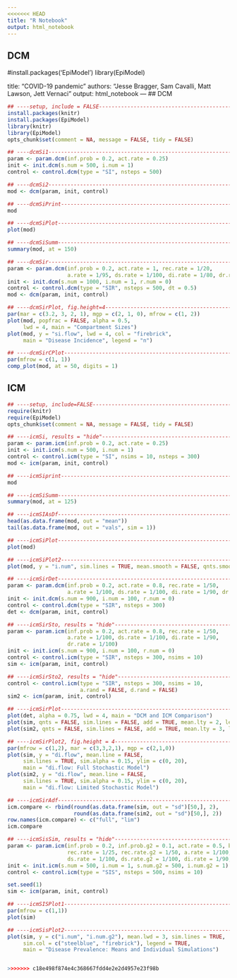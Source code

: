 ```yaml
---
<<<<<<< HEAD
title: "R Notebook"
output: html_notebook
---
```

## DCM 


#install.packages('EpiModel')
library(EpiModel)

title: "COVID-19 pandemic"
authors: "Jesse Bragger, Sam Cavalli, Matt Lawson, Jett Vernaci"
output: html_notebook
---
## DCM
```r
## ----setup, include = FALSE----------------------------------------------
install.packages(knitr)
install.packages(EpiModel)
library(knitr)
library(EpiModel)
opts_chunk$set(comment = NA, message = FALSE, tidy = FALSE)

## ----dcmSi1--------------------------------------------------------------
param <- param.dcm(inf.prob = 0.2, act.rate = 0.25)
init <- init.dcm(s.num = 500, i.num = 1)
control <- control.dcm(type = "SI", nsteps = 500)

## ----dcmSi2--------------------------------------------------------------
mod <- dcm(param, init, control)

## ----dcmSiPrint----------------------------------------------------------
mod

## ----dcmSiPlot-----------------------------------------------------------
plot(mod)

## ----dcmSiSumm-----------------------------------------------------------
summary(mod, at = 150)

## ----dcmSir--------------------------------------------------------------
param <- param.dcm(inf.prob = 0.2, act.rate = 1, rec.rate = 1/20,
                   a.rate = 1/95, ds.rate = 1/100, di.rate = 1/80, dr.rate = 1/100)
init <- init.dcm(s.num = 1000, i.num = 1, r.num = 0)
control <- control.dcm(type = "SIR", nsteps = 500, dt = 0.5)
mod <- dcm(param, init, control)

## ----dcmSirPlot, fig.height=4--------------------------------------------
par(mar = c(3.2, 3, 2, 1), mgp = c(2, 1, 0), mfrow = c(1, 2))
plot(mod, popfrac = FALSE, alpha = 0.5,
     lwd = 4, main = "Compartment Sizes")
plot(mod, y = "si.flow", lwd = 4, col = "firebrick",
     main = "Disease Incidence", legend = "n")

## ----dcmSirCPlot---------------------------------------------------------
par(mfrow = c(1, 1))
comp_plot(mod, at = 50, digits = 1)

```

## ICM

```r
## ----setup, include=FALSE------------------------------------------------
require(knitr)
require(EpiModel)
opts_chunk$set(comment = NA, message = FALSE, tidy = FALSE)

## ----icmSi, results = "hide"---------------------------------------------
param <- param.icm(inf.prob = 0.2, act.rate = 0.25)
init <- init.icm(s.num = 500, i.num = 1)
control <- control.icm(type = "SI", nsims = 10, nsteps = 300)
mod <- icm(param, init, control)

## ----icmSiprint----------------------------------------------------------
mod

## ----icmSiSumm-----------------------------------------------------------
summary(mod, at = 125)

## ----icmSIAsDf-----------------------------------------------------------
head(as.data.frame(mod, out = "mean"))
tail(as.data.frame(mod, out = "vals", sim = 1))

## ----icmSiPlot-----------------------------------------------------------
plot(mod)

## ----icmSiPlot2----------------------------------------------------------
plot(mod, y = "i.num", sim.lines = TRUE, mean.smooth = FALSE, qnts.smooth = FALSE)

## ----icmSirDet-----------------------------------------------------------
param <- param.dcm(inf.prob = 0.2, act.rate = 0.8, rec.rate = 1/50,
                   a.rate = 1/100, ds.rate = 1/100, di.rate = 1/90, dr.rate = 1/100)
init <- init.dcm(s.num = 900, i.num = 100, r.num = 0)
control <- control.dcm(type = "SIR", nsteps = 300)
det <- dcm(param, init, control)

## ----icmSirSto, results = "hide"-----------------------------------------
param <- param.icm(inf.prob = 0.2, act.rate = 0.8, rec.rate = 1/50,
                   a.rate = 1/100, ds.rate = 1/100, di.rate = 1/90,
                   dr.rate = 1/100)
init <- init.icm(s.num = 900, i.num = 100, r.num = 0)
control <- control.icm(type = "SIR", nsteps = 300, nsims = 10)
sim <- icm(param, init, control)

## ----icmSirSto2, results = "hide"----------------------------------------
control <- control.icm(type = "SIR", nsteps = 300, nsims = 10,
                       a.rand = FALSE, d.rand = FALSE)
sim2 <- icm(param, init, control)

## ----icmSirPlot----------------------------------------------------------
plot(det, alpha = 0.75, lwd = 4, main = "DCM and ICM Comparison")
plot(sim, qnts = FALSE, sim.lines = FALSE, add = TRUE, mean.lty = 2, legend = FALSE)
plot(sim2, qnts = FALSE, sim.lines = FALSE, add = TRUE, mean.lty = 3, legend = FALSE)

## ----icmSirPlot2, fig.height = 4-----------------------------------------
par(mfrow = c(1,2), mar = c(3,3,2,1), mgp = c(2,1,0))
plot(sim, y = "di.flow", mean.line = FALSE,
     sim.lines = TRUE, sim.alpha = 0.15, ylim = c(0, 20),
     main = "di.flow: Full Stochastic Model")
plot(sim2, y = "di.flow", mean.line = FALSE,
     sim.lines = TRUE, sim.alpha = 0.15, ylim = c(0, 20),
     main = "di.flow: Limited Stochastic Model")

## ----icmSirAdf-----------------------------------------------------------
icm.compare <- rbind(round(as.data.frame(sim, out = "sd")[50,], 2),
                     round(as.data.frame(sim2, out = "sd")[50,], 2))
row.names(icm.compare) <- c("full", "lim")
icm.compare

## ----icmSisSim, results = "hide"-----------------------------------------
param <- param.icm(inf.prob = 0.2, inf.prob.g2 = 0.1, act.rate = 0.5, balance = "g1",
                   rec.rate = 1/25, rec.rate.g2 = 1/50, a.rate = 1/100, a.rate.g2 = NA,
                   ds.rate = 1/100, ds.rate.g2 = 1/100, di.rate = 1/90, di.rate.g2 = 1/90)
init <- init.icm(s.num = 500, i.num = 1, s.num.g2 = 500, i.num.g2 = 1)
control <- control.icm(type = "SIS", nsteps = 500, nsims = 10)

set.seed(1)
sim <- icm(param, init, control)

## ----icmSISPlot1---------------------------------------------------------
par(mfrow = c(1,1))
plot(sim)

## ----icmSisPlot2---------------------------------------------------------
plot(sim, y = c("i.num", "i.num.g2"), mean.lwd = 3, sim.lines = TRUE, 
     sim.col = c("steelblue", "firebrick"), legend = TRUE,
     main = "Disease Prevalence: Means and Individual Simulations")


>>>>>>> c18e498f874e4c368667fdd4e2e2d4957e23f98b
```

```r

```

